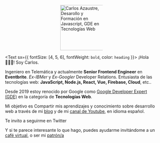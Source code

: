
<p style="display:block;margin:0 auto;width:140px">
    <img width="149" src="./carlos-azaustre-gde-web.png" alt="Carlos Azaustre, Desarollo y Formación en Javascript, GDE en Tecnologías Web" />
</p>

<Text sx={{ fontSize: [4, 5, 6], fontWeight: `bold`, color: `heading` }}>
¡Hola 🙋🏻‍♂️! Soy Carlos.
</Text>

Ingeniero en Telemática y actualmente **Senior Frontend Engineer** en **Eventbrite**. 
*Ex-IBMer* y *Ex-Googler* Developer Relations. Entusiasta de las tecnologías web: **JavaScript, Node.js, React, Vue, Firebase, Cloud**, etc.. 

Desde 2019 estoy renocido por Google como [Google Developer Expert (GDE)](https://developers.google.com/community/experts/directory/profile/profile-carlos_azaustre) en la categoría de **Tecnologías Web**.

Mi objetivo es Compartir mis aprendizajes y conocimiento sobre desarrollo web a través de mi [blog](/blog) y de mi [canal de Youtube](https://www.youtube.com/carlosazaustre?sub_confirmation=1), en idioma español.

Te invito a seguirme en Twitter <TwitterFollowBtn username="carlosazaustre" />

Y si te parece interesante lo que hago, puedes ayudarme invitándome a un [café virtual](https://www.buymeacoffee.com/carlosazaustre), o ser mi [patrón/a](https://www.patreon.com/bePatron?u=2390240)
